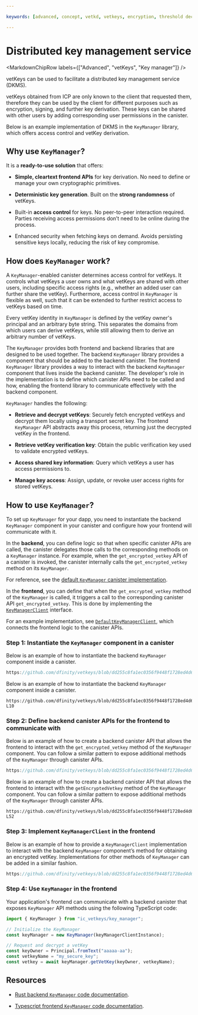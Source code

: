 ```yaml
---

keywords: [advanced, concept, vetkd, vetkeys, encryption, threshold decryption, encrypted threshold key derivation, key manager, dkms, distributed key management service]

---
```



# Distributed key management service

<MarkdownChipRow labels={["Advanced", "vetKeys", "Key manager"]} />

vetKeys can be used to facilitate a distributed key management service (DKMS).

vetKeys obtained from ICP are only known to the client that requested them, therefore they can be used by the client for different purposes such as encryption, signing, and further key derivation.
These keys can be shared with other users by adding corresponding user permissions in the canister.

Below is an example implementation of DKMS in the `KeyManager` library, which offers access control and vetKey derivation.

## Why use `KeyManager`?

It is a **ready-to-use solution** that offers:

- **Simple, cleartext frontend APIs** for key derivation. No need to define or manage your own cryptographic primitives.

- **Deterministic key generation**. Built on the **strong randomness** of vetKeys.

- Built-in **access control** for keys. No peer-to-peer interaction required. Parties receiving access permissions don’t need to be online during the process. 

- Enhanced security when fetching keys on demand. Avoids persisting sensitive keys locally, reducing the risk of key compromise.

## How does `KeyManager` work?

A `KeyManager`-enabled canister determines access control for vetKeys. It controls what vetKeys a user owns and what vetKeys are shared with other users, including specific access rights (e.g., whether an added user can further share the vetKey). Furthermore, access control in `KeyManager` is flexible as well, such that it can be extended to further restrict access to vetKeys based on time.

Every vetKey identity in `KeyManager` is defined by the vetKey owner's principal and an arbitrary byte string. This separates the domains from which users can derive vetKeys, while still allowing them to derive an arbitrary number of vetKeys.

The `KeyManager` provides both frontend and backend libraries that are designed to be used together.
The backend `KeyManager` library provides a component that should be added to the backend canister.
The frontend `KeyManager` library provides a way to interact with the backend `KeyManager` component that lives inside the backend canister.
The developer's role in the implementation is to define which canister APIs need to be called and how, enabling the frontend library to communicate effectively with the backend component.

`KeyManager` handles the following:

- **Retrieve and decrypt vetKeys**: Securely fetch encrypted vetKeys and decrypt them locally using a transport secret key. The frontend `KeyManager` API abstracts away this process, returning just the decrypted vetKey in the frontend.

- **Retrieve vetKey verification key**: Obtain the public verification key used to validate encrypted vetKeys.

- **Access shared key information**: Query which vetKeys a user has access permissions to.

- **Manage key access**: Assign, update, or revoke user access rights for stored vetKeys.

## How to use `KeyManager`?

To set up `KeyManager` for your dapp, you need to instantiate the backend `KeyManager` component in your canister and configure how your frontend will communicate with it.

In the **backend**, you can define logic so that when specific canister APIs are called, the canister delegates those calls to the corresponding methods on a `KeyManager` instance. For example, when the `get_encrypted_vetkey` API of a canister is invoked, the canister internally calls the `get_encrypted_vetkey` method on its `KeyManager`.

For reference, see the [default `KeyManager` canister implementation](https://github.com/dfinity/vetkeys/blob/dd255c8fa1ec0356f9448f1728ed4d6a5b736308/backend/rs/canisters/ic_vetkeys_manager_canister/src/lib.rs).

In the **frontend**, you can define that when the `get_encrypted_vetkey` method of the `KeyManager` is called, it triggers a call to the corresponding canister API `get_encrypted_vetkey`. This is done by implementing the [`KeyManagerClient`](https://dfinity.github.io/vetkeys/interfaces/_dfinity_vetkeys_key_manager.KeyManagerClient.html) interface.

For an example implementation, see [`DefaultKeyManagerClient`](https://github.com/dfinity/vetkeys/blob/dd255c8fa1ec0356f9448f1728ed4d6a5b736308/frontend/ic_vetkeys/src/key_manager/key_manager_canister.ts), which connects the frontend logic to the canister APIs.

### Step 1: Instantiate the `KeyManager` component in a canister

<AdornedTabs groupId="languages">

<TabItem value="rs" label="Rust" default>

Below is an example of how to instantiate the backend `KeyManager` component inside a canister.

```rust no-repl reference
https://github.com/dfinity/vetkeys/blob/dd255c8fa1ec0356f9448f1728ed4d6a5b736308/backend/rs/canisters/ic_vetkeys_manager_canister/src/lib.rs#L1-L36
```

</TabItem>

<TabItem value="motoko" label="Motoko">

Below is an example of how to instantiate the backend `KeyManager` component inside a canister.

```motoko no-repl reference
https://github.com/dfinity/vetkeys/blob/dd255c8fa1ec0356f9448f1728ed4d6a5b736308/backend/mo/canisters/ic_vetkeys_manager_canister/src/Main.mo#L1-L10
```

</TabItem>
</AdornedTabs>

### Step 2: Define backend canister APIs for the frontend to communicate with

<AdornedTabs groupId="languages">

<TabItem value="rs" label="Rust" default>

Below is an example of how to create a backend canister API that allows the frontend to interact with the `get_encrypted_vetkey` method of the `KeyManager` component. You can follow a similar pattern to expose additional methods of the `KeyManager` through canister APIs.

```rust no-repl reference
https://github.com/dfinity/vetkeys/blob/dd255c8fa1ec0356f9448f1728ed4d6a5b736308/backend/rs/canisters/ic_vetkeys_manager_canister/src/lib.rs#L71-L88
```

</TabItem>

<TabItem value="motoko" label="Motoko">

Below is an example of how to create a backend canister API that allows the frontend to interact with the `getEncryptedVetkey` method of the `KeyManager` component. You can follow a similar pattern to expose additional methods of the `KeyManager` through canister APIs.

```motoko no-repl reference
https://github.com/dfinity/vetkeys/blob/dd255c8fa1ec0356f9448f1728ed4d6a5b736308/backend/mo/canisters/ic_vetkeys_manager_canister/src/Main.mo#L42-L52
```

</TabItem>
</AdornedTabs>

### Step 3: Implement `KeyManagerClient` in the frontend

<AdornedTabs groupId="languages">

<TabItem value="ts" label="Typescript" default>

Below is an example of how to provide a `KeyManagerClient` implementation to interact with the backend `KeyManager` component’s method for obtaining an encrypted vetKey. Implementations for other methods of `KeyManager` can be added in a similar fashion.

```ts no-repl reference
https://github.com/dfinity/vetkeys/blob/dd255c8fa1ec0356f9448f1728ed4d6a5b736308/frontend/ic_vetkeys/src/key_manager/key_manager_canister.ts#L50-L60
```

</TabItem>
</AdornedTabs>

### Step 4: Use `KeyManager` in the frontend

Your application's frontend can communicate with a backend canister that exposes `KeyManager` API methods using the following TypeScript code:

<AdornedTabs groupId="languages">
<TabItem value="ts" label="Typescript" default>

```ts
import { KeyManager } from "ic_vetkeys/key_manager";

// Initialize the KeyManager
const keyManager = new KeyManager(keyManagerClientInstance);

// Request and decrypt a vetKey
const keyOwner = Principal.fromText("aaaaa-aa");
const vetkeyName = "my_secure_key";
const vetkey = await keyManager.getVetKey(keyOwner, vetkeyName);
```

</TabItem>
</AdornedTabs>

## Resources

- [Rust backend `KeyManager` code documentation](https://docs.rs/ic-vetkeys/latest/ic_vetkeys/key_manager/struct.KeyManager.html).

- [Typescript frontend `KeyManager` code documentation](https://dfinity.github.io/vetkeys/classes/_dfinity_vetkeys_key_manager.KeyManager.html).

<!----
- TODO: end-to-end example
----->